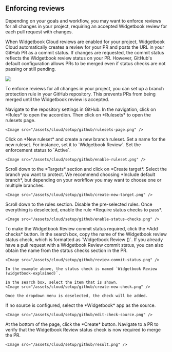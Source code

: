 ## Enforcing reviews

Depending on your goals and workflow, you may want to enforce reviews for all changes in your project, requiring an accepted Widgetbook review for each pull request with changes.

When Widgetbook Cloud reviews are enabled for your project, Widgetbook Cloud automatically creates a review for your PR and posts the URL in your GitHub PR as a commit status. 
If changes are requested, the commit status reflects the Widgetbook review status on your PR.
However, GitHub's default configuration allows PRs to be merged even if status checks are not passing or still pending.

<Image 
  caption="Example of a pending review not blocking the merge of the PR." 
  src="/assets/cloud/setup/github/unblocked-review.png" 
/>

To enforce reviews for all changes in your project, you can set up a branch protection rule in your GitHub repository. 
This prevents PRs from being merged until the Widgetbook review is accepted.

<Steps>
  <Step title="Open the rulesets settings page">
    Navigate to the repository settings in GitHub.
    In the navigation, click on *Rules* to open the accordion. 
    Then click on *Rulesets* to open the rulesets page.

    <Image src="/assets/cloud/setup/github/rulesets-page.png" />
  </Step>
  <Step title="Create a new ruleset">
    Click on *New ruleset* and create a new branch ruleset.
  </Step>
  <Step title="Set name">
    Set a name for the new ruleset. 
    For instance, set it to `Widgetbook Review`.
  </Step>
  <Step title="Activate rule">
    Set the enforcement status to `Active`.

    <Image src="/assets/cloud/setup/github/enable-ruleset.png" />
  </Step>
  <Step title="Create new target">
    Scroll down to the *Targets* section and click on *Create target*.
    Select the branch you want to protect.
    We recommend choosing *Include default branch*, but depending on your workflow you may want to choose one or multiple branches.

    <Image src="/assets/cloud/setup/github/create-new-target.png" />
  </Step>
  <Step title="Require status checks to pass">
    Scroll down to the rules section.
    Disable the pre-selected rules. 
    Once everything is deselected, enable the rule *Require status checks to pass*. 

    <Image src="/assets/cloud/setup/github/enable-status-checks.png" />
  </Step>
  <Step title="Add Widgetbook status check">
    To make the Widgetbook Review commit status required, click the *Add checks* button.
    In the search box, copy the name of the Widgetbook review status check, which is formatted as `Widgetbook Review (<widgetbook-project-name>)`.
    If you already have a pull request with a Widgetbook Review commit status, you can also obtain the name from the status checks section in the PR.

    <Image src="/assets/cloud/setup/github/review-commit-status.png" />

    In the example above, the status check is named `Widgetbook Review (widgetbook-explained)`.

    In the search box, select the item that is shown.
    <Image src="/assets/cloud/setup/github/create-new-check.png" />

    Once the dropdown menu is deselected, the check will be added.
  </Step>
  <Step title="Add a check source">
    If no source is configured, select the *Widgetbook* app as the source.

    <Image src="/assets/cloud/setup/github/edit-check-source.png" />
  </Step>
  <Step title="Create the branch ruleset">
    At the bottom of the page, click the *Create* button. 
  </Step>
  <Step title="Verify ruleset">
    Navigate to a PR to verify that the Widgetbook Review status check is now required to merge the PR.

    <Image src="/assets/cloud/setup/github/result.png" />
  </Step>
</Steps>